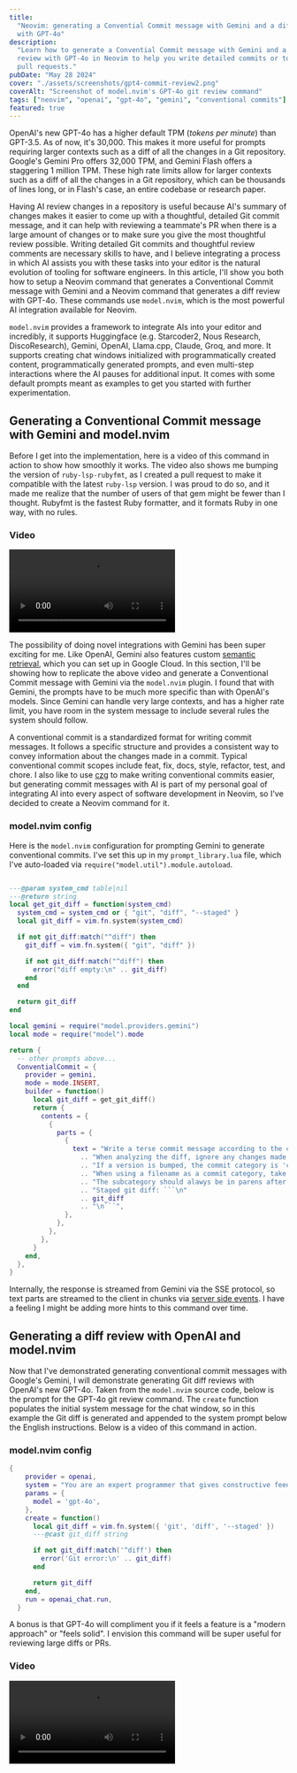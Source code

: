```yaml
---
title:
  "Neovim: generating a Convential Commit message with Gemini and a diff review
  with GPT-4o"
description:
  "Learn how to generate a Convential Commit message with Gemini and a diff
  review with GPT-4o in Neovim to help you write detailed commits or to review
  pull requests."
pubDate: "May 28 2024"
cover: "./assets/screenshots/gpt4-commit-review2.png"
coverAlt: "Screenshot of model.nvim's GPT-4o git review command"
tags: ["neovim", "openai", "gpt-4o", "gemini", "conventional commits"]
featured: true
---
```



OpenAI's new GPT-4o has a higher default TPM (_tokens per minute_) than GPT-3.5.
As of now, it's 30,000. This makes it more useful for prompts requiring larger
contexts such as a diff of all the changes in a Git repository. Google's Gemini
Pro offers 32,000 TPM, and Gemini Flash offers a staggering 1 million TPM. These
high rate limits allow for larger contexts such as a diff of all the changes in
a Git repository, which can be thousands of lines long, or in Flash's case, an
entire codebase or research paper.

Having AI review changes in a repository is useful because AI's summary of
changes makes it easier to come up with a thoughtful, detailed Git commit
message, and it can help with reviewing a teammate's PR when there is a large
amount of changes or to make sure you give the most thoughtful review possible.
Writing detailed Git commits and thoughtful review comments are necessary skills
to have, and I believe integrating a process in which AI assists you with these
tasks into your editor is the natural evolution of tooling for software
engineers. In this article, I'll show you both how to setup a Neovim command
that generates a Conventional Commit message with Gemini and a Neovim command
that generates a diff review with GPT-4o. These commands use `model.nvim`, which
is the most powerful AI integration available for Neovim.

`model.nvim` provides a framework to integrate AIs into your editor and
incredibly, it supports Huggingface (e.g. Starcoder2, Nous Research,
DiscoResearch), Gemini, OpenAI, Llama.cpp, Claude, Groq, and more. It supports
creating chat windows initialized with programmatically created content,
programmatically generated prompts, and even multi-step interactions where the
AI pauses for additional input. It comes with some default prompts meant as
examples to get you started with further experimentation.

## Generating a Conventional Commit message with Gemini and model.nvim

Before I get into the implementation, here is a video of this command in action
to show how smoothly it works. The video also shows me bumping the version of
`ruby-lsp-rubyfmt`, as I created a pull request to make it compatible with the
latest `ruby-lsp` version. I was proud to do so, and it made me realize that the
number of users of that gem might be fewer than I thought. Rubyfmt is the
fastest Ruby formatter, and it formats Ruby in one way, with no rules.

### Video

<video controls="" autoplay="false" loop="true">
  <source src={GeminiCommitVideo} type="video/webm" />
</video>

The possibility of doing novel integrations with Gemini has been super exciting
for me. Like OpenAI, Gemini also features custom
[semantic retrieval](https://ai.google.dev/gemini-api/docs/semantic_retrieval#ingest_html_and_chunk_via_htmlchunker),
which you can set up in Google Cloud. In this section, I'll be showing how to
replicate the above video and generate a Conventional Commit message with Gemini
via the `model.nvim` plugin. I found that with Gemini, the prompts have to be
much more specific than with OpenAI's models. Since Gemini can handle very large
contexts, and has a higher rate limit, you have room in the system message to
include several rules the system should follow.

A conventional commit is a standardized format for writing commit messages. It
follows a specific structure and provides a consistent way to convey information
about the changes made in a commit. Typical conventional commit scopes include
feat, fix, docs, style, refactor, test, and chore. I also like to use
[czg](https://github.com/Zhengqbbb/cz-git) to make writing conventional commits
easier, but generating commit messages with AI is part of my personal goal of
integrating AI into every aspect of software development in Neovim, so I've
decided to create a Neovim command for it.

### model.nvim config

Here is the `model.nvim` configuration for prompting Gemini to generate
conventional commits. I've set this up in my `prompt_library.lua` file, which
I've auto-loaded via `require("model.util").module.autoload`.

````lua

---@param system_cmd table|nil
---@return string
local get_git_diff = function(system_cmd)
  system_cmd = system_cmd or { "git", "diff", "--staged" }
  local git_diff = vim.fn.system(system_cmd)

  if not git_diff:match("^diff") then
    git_diff = vim.fn.system({ "git", "diff" })

    if not git_diff:match("^diff") then
      error("diff empty:\n" .. git_diff)
    end
  end

  return git_diff
end

local gemini = require("model.providers.gemini")
local mode = require("model").mode

return {
  -- other prompts above...
  ConventialCommit = {
    provider = gemini,
    mode = mode.INSERT,
    builder = function()
      local git_diff = get_git_diff()
      return {
        contents = {
          {
            parts = {
              {
                text = "Write a terse commit message according to the conventional commits specification. "
                  .. "When analyzing the diff, ignore any changes made to code inside markdown files. try to stay below 80 characters total. "
                  .. "If a version is bumped, the commit category is 'chore'. "
                  .. "When using a filename as a commit category, take into account the parent folders. For example, ruby/lsp/rubyfmt would be the ruby-lsp-rubyfmt category. "
                  .. "The subcategory should alawys be in parens after the main category, like chore(subcategory). "
                  .. "Staged git diff: ```\n"
                  .. git_diff
                  .. "\n```",
              },
            },
          },
        },
      }
    end,
  },
}
````

Internally, the response is streamed from Gemini via the SSE protocol, so text
parts are streamed to the client in chunks via
[server side events](https://github.com/gsuuon/model.nvim/blob/c1d15b34c35b565828bc30c44b7741f8f69d4a1c/lua/model/providers/gemini.lua).
I have a feeling I might be adding more hints to this command over time.

## Generating a diff review with OpenAI and model.nvim

Now that I've demonstrated generating conventional commit messages with Google's
Gemini, I will demonstrate generating Git diff reviews with OpenAI's new GPT-4o.
Taken from the `model.nvim` source code, below is the prompt for the GPT-4o git
review command. The `create` function populates the initial system message for
the chat window, so in this example the Git diff is generated and appended to
the system prompt below the English instructions. Below is a video of this
command in action.

### model.nvim config

```lua
{
    provider = openai,
    system = "You are an expert programmer that gives constructive feedback. Review the changes in the user's git diff.",
    params = {
      model = 'gpt-4o',
    },
    create = function()
      local git_diff = vim.fn.system({ 'git', 'diff', '--staged' })
      ---@cast git_diff string

      if not git_diff:match('^diff') then
        error('Git error:\n' .. git_diff)
      end

      return git_diff
    end,
    run = openai_chat.run,
  }
```

A bonus is that GPT-4o will compliment you if it feels a feature is a "modern
approach" or "feels solid". I envision this command will be super useful for
reviewing large diffs or PRs.

### Video

<video controls="" autoplay="false" loop="true">
  <source src={GenerateGitReviewVideo} type="video/webm" />
</video>
